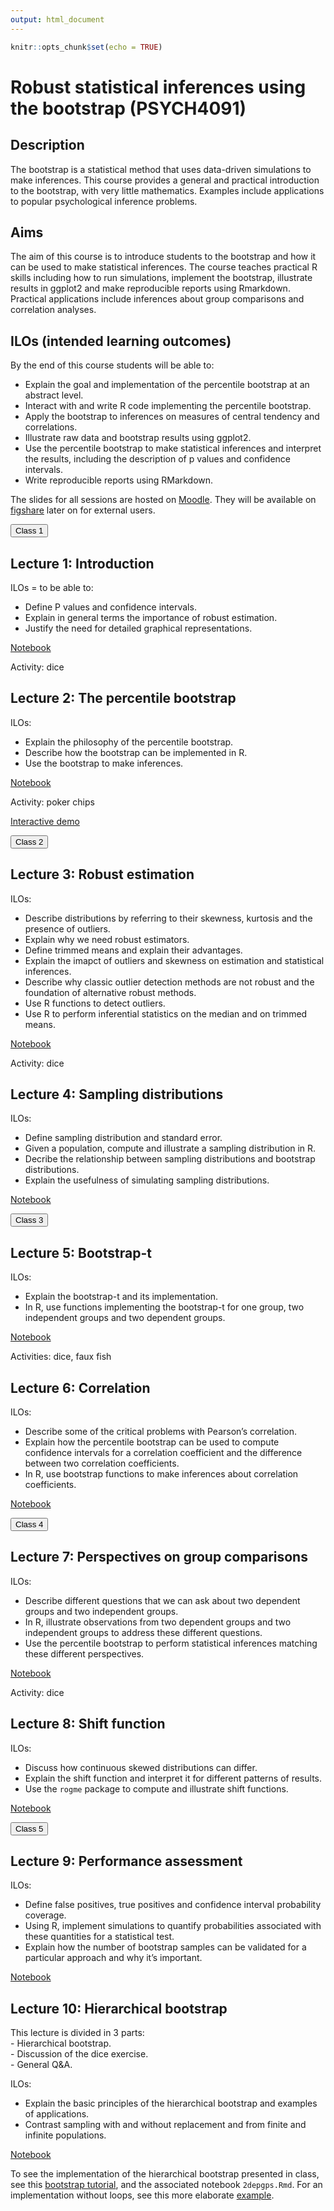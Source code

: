 ```yaml
---
output: html_document
---
```


```r
knitr::opts_chunk$set(echo = TRUE)
```

# Robust statistical inferences using the bootstrap (PSYCH4091)

## Description

The bootstrap is a statistical method that uses data-driven simulations to make inferences.
This course provides a general and practical introduction to the bootstrap, with very little mathematics.
Examples include applications to popular psychological inference problems.

## Aims

The aim of this course is to introduce students to the bootstrap and how it can be used to make statistical inferences.
The course teaches practical R skills including how to run simulations, implement the bootstrap, illustrate results in ggplot2 and make reproducible reports using Rmarkdown. Practical applications include inferences about group comparisons and correlation analyses.

## ILOs (intended learning outcomes)

By the end of this course students will be able to:

-	Explain the goal and implementation of the percentile bootstrap at an abstract level.
-	Interact with and write R code implementing the percentile bootstrap.
-	Apply the bootstrap to inferences on measures of central tendency and correlations.
-	Illustrate raw data and bootstrap results using ggplot2.
-	Use the percentile bootstrap to make statistical inferences and interpret the results, including the description of p values and confidence intervals.
-	Write reproducible reports using RMarkdown.

The slides for all sessions are hosted on [Moodle](https://moodle.gla.ac.uk/login/index.php). They will be available on [figshare]() later on for external users.

<button type="button" class="btn btn-success btn-lg btn-block font-weight-bold">Class 1</button>

## Lecture 1: Introduction

ILOs = to be able to:  

- Define P values and confidence intervals.  
- Explain in general terms the importance of robust estimation.  
- Justify the need for detailed graphical representations.

[Notebook](nb1.html)  

Activity: dice  

## Lecture 2: The percentile bootstrap

ILOs: 

- Explain the philosophy of the percentile bootstrap.  
- Describe how the bootstrap can be implemented in R.  
- Use the bootstrap to make inferences.

[Notebook](nb2.html)

Activity: poker chips

[Interactive demo](https://seeing-theory.brown.edu/frequentist-inference/index.html#section2)

<button type="button" class="btn btn-success btn-lg btn-block font-weight-bold">Class 2</button>

## Lecture 3: Robust estimation

ILOs: 

- Describe distributions by referring to their skewness, kurtosis and the presence of outliers.  
- Explain why we need robust estimators.  
- Define trimmed means and explain their advantages.  
- Explain the imapct of outliers and skewness on estimation and statistical inferences.  
- Describe why classic outlier detection methods are not robust and the foundation of alternative robust methods.  
- Use R functions to detect outliers.  
- Use R to perform inferential statistics on the median and on trimmed means.

[Notebook](nb3.html)

Activity: dice

## Lecture 4: Sampling distributions

ILOs: 

- Define sampling distribution and standard error.  
- Given a population, compute and illustrate a sampling distribution in R.  
- Decribe the relationship between sampling distributions and bootstrap distributions.  
- Explain the usefulness of simulating sampling distributions.

[Notebook](nb4.html)

<button type="button" class="btn btn-success btn-lg btn-block font-weight-bold">Class 3</button>

## Lecture 5: Bootstrap-t

ILOs:  

- Explain the bootstrap-t and its implementation.  
- In R, use functions implementing the bootstrap-t for one group, two independent groups and two dependent groups.  

[Notebook](nb5.html)

Activities: dice, faux fish

## Lecture 6: Correlation

ILOs: 

- Describe some of the critical problems with Pearson's correlation.  
- Explain how the percentile bootstrap can be used to compute confidence intervals for a correlation coefficient and the difference between two correlation coefficients.  
- In R, use bootstrap functions to make inferences about correlation coefficients.  

[Notebook](nbk6.html)

<button type="button" class="btn btn-success btn-lg btn-block font-weight-bold">Class 4</button>

## Lecture 7: Perspectives on group comparisons

ILOs:  

- Describe different questions that we can ask about two dependent groups and two independent groups.  
- In R, illustrate observations from two dependent groups and two independent groups to address these different questions.  
- Use the percentile bootstrap to perform statistical inferences matching these different perspectives.

[Notebook](nb7.html)

Activity: dice

## Lecture 8: Shift function

ILOs:

- Discuss how continuous skewed distributions can differ.  
- Explain the shift function and interpret it for different patterns of results.  
- Use the `rogme` package to compute and illustrate shift functions.

[Notebook](nb8.html)

<button type="button" class="btn btn-success btn-lg btn-block font-weight-bold">Class 5</button>

## Lecture 9: Performance assessment

ILOs: 

- Define false positives, true positives and confidence interval probability coverage.  
- Using R, implement simulations to quantify probabilities associated with these quantities for a statistical test.
- Explain how the number of bootstrap samples can be validated for a particular approach and why it's important.

[Notebook](nb9.html)

## Lecture 10: Hierarchical bootstrap

This lecture is divided in 3 parts:  
- Hierarchical bootstrap.  
- Discussion of the dice exercise.  
- General Q&A.

ILOs: 

- Explain the basic principles of the hierarchical bootstrap and examples of applications.  
- Contrast sampling with and without replacement and from finite and infinite populations.  

[Notebook](nb10.html)

To see the implementation of the hierarchical bootstrap presented in class, see this [bootstrap tutorial](https://psyarxiv.com/h8ft7/), and the associated notebook `2depgps.Rmd`. For an implementation without loops, see this more elaborate [example](https://www.r-bloggers.com/resampling-hierarchically-structured-data-recursively/). 


